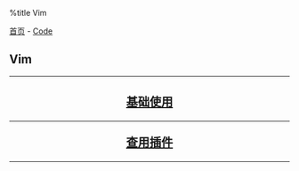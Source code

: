 %title Vim

[[../../index|首页]] - [[../index|Code]]
==Vim==
----
<center>
<h2>
[[base/index|基础使用]]
----
[[plugin/index|查用插件]]
</h2>
</center>
----
